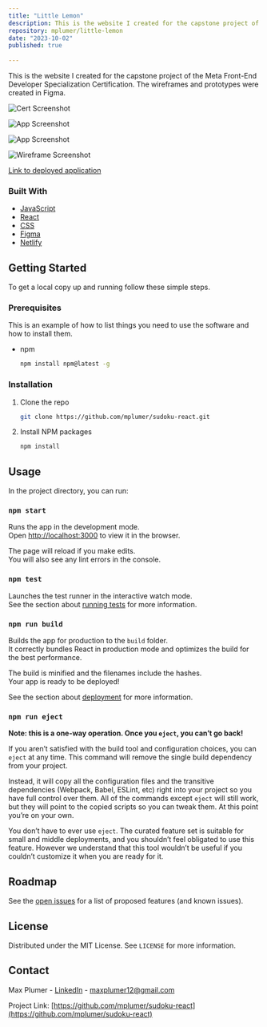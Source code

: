 ```yaml
---
title: "Little Lemon"
description: This is the website I created for the capstone project of the Meta Front-End Developer Specialization Certification. The wireframes and prototypes were created in Figma.
repository: mplumer/little-lemon
date: "2023-10-02"
published: true
  
---
```

This is the website I created for the capstone project of the Meta Front-End Developer Specialization Certification. The wireframes and prototypes were created in Figma.

![Cert Screenshot](https://max-portfolio-project-assets.s3.amazonaws.com/little-lemon/1696473255533-8c07ae6c-217e-4a92-812c-9ff50feb9544_1.jpg)

![App Screenshot](https://max-portfolio-project-assets.s3.amazonaws.com/little-lemon/LittleLemonHome.png)

![App Screenshot](https://max-portfolio-project-assets.s3.amazonaws.com/little-lemon/LittleLemonReservations.png)

![Wireframe Screenshot](https://max-portfolio-project-assets.s3.amazonaws.com/little-lemon/LL+wireframe.jpg)

[Link to deployed application](https://max-meta-capstone.netlify.app/)

### Built With

- [JavaScript]()
- [React]()
- [CSS]()
- [Figma]()
- [Netlify]()


## Getting Started

To get a local copy up and running follow these simple steps.

### Prerequisites

This is an example of how to list things you need to use the software and how to install them.

- npm
  ```sh
  npm install npm@latest -g
  ```

### Installation

1. Clone the repo
   ```sh
   git clone https://github.com/mplumer/sudoku-react.git
   ```
2. Install NPM packages
   ```sh
   npm install
   ```


## Usage

In the project directory, you can run:

### `npm start`

Runs the app in the development mode.<br />
Open [http://localhost:3000](http://localhost:3000) to view it in the browser.

The page will reload if you make edits.<br />
You will also see any lint errors in the console.

### `npm test`

Launches the test runner in the interactive watch mode.<br />
See the section about [running tests](https://facebook.github.io/create-react-app/docs/running-tests) for more information.

### `npm run build`

Builds the app for production to the `build` folder.<br />
It correctly bundles React in production mode and optimizes the build for the best performance.

The build is minified and the filenames include the hashes.<br />
Your app is ready to be deployed!

See the section about [deployment](https://facebook.github.io/create-react-app/docs/deployment) for more information.

### `npm run eject`

**Note: this is a one-way operation. Once you `eject`, you can’t go back!**

If you aren’t satisfied with the build tool and configuration choices, you can `eject` at any time. This command will remove the single build dependency from your project.

Instead, it will copy all the configuration files and the transitive dependencies (Webpack, Babel, ESLint, etc) right into your project so you have full control over them. All of the commands except `eject` will still work, but they will point to the copied scripts so you can tweak them. At this point you’re on your own.

You don’t have to ever use `eject`. The curated feature set is suitable for small and middle deployments, and you shouldn’t feel obligated to use this feature. However we understand that this tool wouldn’t be useful if you couldn’t customize it when you are ready for it.


## Roadmap

See the [open issues](https://github.com/mplumer/sudoku-react/issues) for a list of proposed features (and known issues).


## License

Distributed under the MIT License. See `LICENSE` for more information.


## Contact

Max Plumer - [LinkedIn](https://www.linkedin.com/in/maxplumer/) - maxplumer12@gmail.com

Project Link: [https://github.com/mplumer/sudoku-react](https://github.com/mplumer/sudoku-react)


[contributors-shield]: https://img.shields.io/github/contributors/github_username/repo.svg?style=for-the-badge
[contributors-url]: https://github.com/github_username/repo/graphs/contributors
[forks-shield]: https://img.shields.io/github/forks/github_username/repo.svg?style=for-the-badge
[forks-url]: https://github.com/github_username/repo/network/members
[stars-shield]: https://img.shields.io/github/stars/github_username/repo.svg?style=for-the-badge
[stars-url]: https://github.com/github_username/repo/stargazers
[issues-shield]: https://img.shields.io/github/issues/github_username/repo.svg?style=for-the-badge
[issues-url]: https://github.com/github_username/repo/issues
[license-shield]: https://img.shields.io/github/license/github_username/repo.svg?style=for-the-badge
[license-url]: https://github.com/github_username/repo/blob/master/LICENSE.txt
[linkedin-shield]: https://img.shields.io/badge/-LinkedIn-black.svg?style=for-the-badge&logo=linkedin&colorB=555
[linkedin-url]: https://linkedin.com/in/github_username